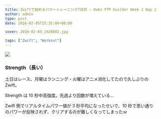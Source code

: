---
title: Zwiftで始めるパワートレーニング7日目 – 6wks FTP builder Week 2 Day 2
author: admin
type: post
date: 2016-02-05T15:35:00+00:00

cover: 2016-02-03_1929002.jpg

tags: ["Zwift", "Workout"]
---

<img border="0" src="./2016-02-03_1929002.jpg" />

### Strength（長い）

土日はレース、月曜はランニング・火曜はアニメ消化してたので久しぶりの Zwift。

Strength は 10 秒中高強度。先週より回数が増えている…

Zwift 側でリアルタイムパワー値が 3 秒平均になったせいで、10 秒で思い通りのパワーが反映されず、クリアするのが難しくなってしまったｗ

<AmazonLinkBox url="http://www.amazon.co.jp/exec/obidos/ASIN/4528011646/gensobunya-22/ref=nosim/" />
